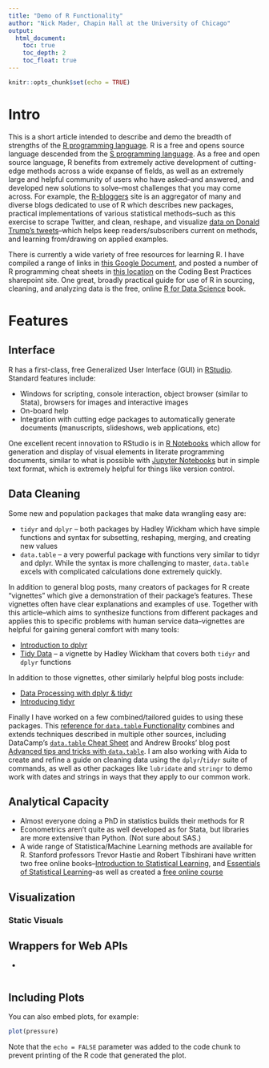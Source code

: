 ```yaml
---
title: "Demo of R Functionality"
author: "Nick Mader, Chapin Hall at the University of Chicago"
output:
  html_document:
    toc: true
    toc_depth: 2
    toc_float: true
---
```


```r
knitr::opts_chunk$set(echo = TRUE)
```

# Intro

This is a short article intended to describe and demo the breadth of strengths of the [R programming language](https://cran.r-project.org/).
R is a free and opens source language descended from the [S programming language](https://en.wikipedia.org/wiki/S_(programming_language)).
As a free and open source language, R benefits from extremely active development of cutting-edge methods across a
wide expanse of fields, as well as an extremely large and helpful community of users who have asked--and answered, and developed new solutions
to solve--most challenges that you may come across. For example, the [R-bloggers](https://www.r-bloggers.com/) site is an aggregator of many and 
diverse blogs dedicated to use of R which describes new packages, practical implementations of various statistical methods--such as this
exercise to scrape Twitter, and clean, reshape, and visualize [data on Donald Trump's tweets](http://varianceexplained.org/r/trump-tweets/)--which
helps keep readers/subscribers current on methods, and learning from/drawing on applied examples.

There is currently a wide variety of free resources for learning R. I have compiled a range of links in [this Google Document](https://docs.google.com/document/d/1HoTiaEoe1Wmq6ySqdIBps-0mTsDMIghpIPfg4ImIHUk/edit), and posted a number of 
R programming cheat sheets in [this location](https://chapinhall.sharepoint.com/sites/coding/Shared%20Documents/Forms/AllItems.aspx?viewpath=%2Fsites%2Fcoding%2FShared%20Documents%2FForms%2FAllItems%2Easpx&id=%2Fsites%2Fcoding%2FShared%20Documents%2FProgramming%20References%2FR%20Cheatsheets)
on the Coding Best Practices sharepoint site. One great, broadly practical guide for use of R in sourcing, cleaning, and analyzing data is
the free, online [R for Data Science](http://r4ds.had.co.nz/) book.


# Features

## Interface

R has a first-class, free Generalized User Interface (GUI) in [RStudio](https://www.rstudio.com/products/rstudio/). Standard features include:

* Windows for scripting, console interaction, object browser (similar to Stata), browsers for images and interactive images
* On-board help
* Integration with cutting edge packages to automatically generate documents (manuscripts, slideshows, web applications, etc)

One excellent recent innovation to RStudio is in [R Notebooks](http://rmarkdown.rstudio.com/r_notebooks.html) which allow for generation
and display of visual elements in literate programming documents, similar to what is possible with [Jupyter Notebooks](http://jupyter.org/)
but in simple text format, which is extremely helpful for things like version control.

## Data Cleaning

Some new and population packages that make data wrangling easy are:

* `tidyr` and `dplyr` -- both packages by Hadley Wickham which have simple functions and syntax for subsetting, reshaping, merging, and creating new values
* `data.table` -- a very powerful package with functions very similar to tidyr and dplyr. While the syntax is more challenging to master, `data.table` excels with complicated calculations done extremely quickly.

In addition to general blog posts, many creators of packages for R create "vignettes" which give a demonstration of their package's features. These vignettes often have clear explanations and examples of use. Together with this article--which aims to synthesize functions from different packages and applies this to specific problems with human service data--vignettes are helpful for gaining general comfort with many tools:

* [Introduction to dplyr](https://cran.rstudio.com/web/packages/dplyr/vignettes/introduction.html)
* [Tidy Data](https://cran.r-project.org/web/packages/tidyr/vignettes/tidy-data.html) -- a vignette by Hadley Wickham that covers both `tidyr` and `dplyr` functions

In addition to those vignettes, other similarly helpful blog posts include:

* [Data Processing with dplyr & tidyr](https://rpubs.com/bradleyboehmke/data_wrangling)
* [Introducing tidyr](https://blog.rstudio.org/2014/07/22/introducing-tidyr/)

Finally I have worked on a few combined/tailored guides to using these packages. This [reference for `data.table` Functionality](http://nsmader.github.io/knitr-sandbox/reference-for-data-table-functionality.html) combines and extends techniques described in multiple other sources, including DataCamp's [`data.table` Cheat Sheet](https://s3.amazonaws.com/assets.datacamp.com/img/blog/data+table+cheat+sheet.pdf) and Andrew Brooks' blog post [Advanced tips and tricks with `data.table`](https://brooksandrew.github.io/simpleblog/articles/advanced-data-table/). I am
also working with Aida to create and refine a guide on cleaning data using the `dplyr`/`tidyr` suite of commands, as well as other packages like
`lubridate` and `stringr` to demo work with dates and strings in ways that they apply to our common work.


## Analytical Capacity

* Almost everyone doing a PhD in statistics builds their methods for R
* Econometrics aren't quite as well developed as for Stata, but libraries are more extensive than Python. (Not sure about SAS.)
* A wide range of Statistica/Machine Learning methods are available for R. Stanford professors Trevor Hastie and Robert Tibshirani have written two free online books--[Introduction to Statistical Learning](https://www-bcf.usc.edu/~gareth/ISL/), and [Essentials of Statistical Learning](http://statweb.stanford.edu/~tibs/ElemStatLearn/)--as well as created a [free online course](https://lagunita.stanford.edu/courses/HumanitiesSciences/StatLearning/Winter2016/about)

## Visualization

### Static Visuals



## Wrappers for Web APIs

* 

```r

```

## Including Plots

You can also embed plots, for example:

```r
plot(pressure)
```

Note that the `echo = FALSE` parameter was added to the code chunk to prevent printing of the R code that generated the plot.
